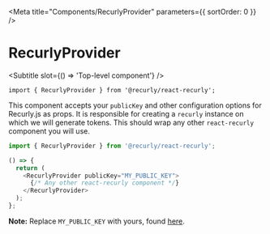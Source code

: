 
<Meta title="Components/RecurlyProvider" parameters={{ sortOrder: 0 }} />

# RecurlyProvider
<Subtitle slot={() => 'Top-level component'} />

`import { RecurlyProvider } from '@recurly/react-recurly';`

This component accepts your `publicKey` and other configuration options for Recurly.js as props. It is responsible for creating a `recurly` instance on which we will generate tokens. This should wrap any other `react-recurly` component you will use.

```js
import { RecurlyProvider } from '@recurly/react-recurly';

() => {
  return (
    <RecurlyProvider publicKey="MY_PUBLIC_KEY">
      {/* Any other react-recurly component */}
    </RecurlyProvider>
  );
};
```
**Note:** Replace `MY_PUBLIC_KEY` with yours, found [here][app-api-access].

<Props slot={propsSlotFor(RecurlyProvider)} />

[app-api-access]: https://app.recurly.com/go/developer/api_access
